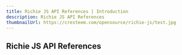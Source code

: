 ---
title: Richie JS API References | Introduction
description: Richie JS API References
thumbnailUrl: https://cresteem.com/opensource/richie-js/test.jpg
---

## Richie JS API References


